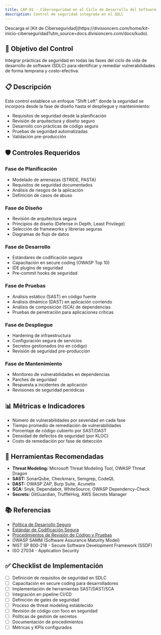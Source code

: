 ```yaml
---
title: CAP-01 - Ciberseguridad en el Ciclo de Desarrollo del Software
description: Control de seguridad integrada en el SDLC
---
```


<Callout title="Quieres aprender más?">
  Descarga el [Kit de Ciberseguridad](https://divisioncero.com/home/kit-inicio-ciberseguridad?utm_source=docs.divisioncero.com/docs/kudo).
</Callout>

## 🎯 Objetivo del Control

Integrar prácticas de seguridad en todas las fases del ciclo de vida de desarrollo de software (SDLC) para identificar y remediar vulnerabilidades de forma temprana y costo-efectiva.

## 📋 Descripción

Este control establece un enfoque "Shift Left" donde la seguridad se incorpora desde la fase de diseño hasta el despliegue y mantenimiento:
- Requisitos de seguridad desde la planificación
- Revisión de arquitectura y diseño seguro
- Desarrollo con prácticas de código seguro
- Pruebas de seguridad automatizadas
- Validación pre-producción

## 🛡️ Controles Requeridos

### Fase de Planificación
- Modelado de amenazas (STRIDE, PASTA)
- Requisitos de seguridad documentados
- Análisis de riesgos de la aplicación
- Definición de casos de abuso

### Fase de Diseño
- Revisión de arquitectura segura
- Principios de diseño (Defense in Depth, Least Privilege)
- Selección de frameworks y librerías seguras
- Diagramas de flujo de datos

### Fase de Desarrollo
- Estándares de codificación segura
- Capacitación en secure coding (OWASP Top 10)
- IDE plugins de seguridad
- Pre-commit hooks de seguridad

### Fase de Pruebas
- Análisis estático (SAST) en código fuente
- Análisis dinámico (DAST) en aplicación corriendo
- Análisis de composición (SCA) de dependencias
- Pruebas de penetración para aplicaciones críticas

### Fase de Despliegue
- Hardening de infraestructura
- Configuración segura de servicios
- Secretos gestionados (no en código)
- Revisión de seguridad pre-producción

### Fase de Mantenimiento
- Monitoreo de vulnerabilidades en dependencias
- Parches de seguridad
- Respuesta a incidentes de aplicación
- Revisiones de seguridad periódicas

## 📊 Métricas e Indicadores

- Número de vulnerabilidades por severidad en cada fase
- Tiempo promedio de remediación de vulnerabilidades
- Porcentaje de código cubierto por SAST/DAST
- Densidad de defectos de seguridad (por KLOC)
- Costo de remediación por fase de detección

## 🔗 Herramientas Recomendadas

- **Threat Modeling:** Microsoft Threat Modeling Tool, OWASP Threat Dragon
- **SAST:** SonarQube, Checkmarx, Semgrep, CodeQL
- **DAST:** OWASP ZAP, Burp Suite, Acunetix
- **SCA:** Snyk, Dependabot, WhiteSource, OWASP Dependency-Check
- **Secrets:** GitGuardian, TruffleHog, AWS Secrets Manager

## 📚 Referencias

- [Política de Desarrollo Seguro](/docs/kudo/politicas/politica-desarrollo-seguro)
- [Estándar de Codificación Segura](/docs/kudo/politicas/estandar-codificacion-segura)
- [Procedimientos de Revisión de Código y Pruebas](/docs/kudo/politicas/procedimientos-revision-codigo-pruebas)
- OWASP SAMM (Software Assurance Maturity Model)
- NIST SP 800-218 - Secure Software Development Framework (SSDF)
- ISO 27034 - Application Security

## ✅ Checklist de Implementación

- [ ] Definición de requisitos de seguridad en SDLC
- [ ] Capacitación en secure coding para desarrolladores
- [ ] Implementación de herramientas SAST/DAST/SCA
- [ ] Integración en pipeline CI/CD
- [ ] Definición de gates de seguridad
- [ ] Proceso de threat modeling establecido
- [ ] Revisión de código con foco en seguridad
- [ ] Políticas de gestión de secretos
- [ ] Documentación de procedimientos
- [ ] Métricas y KPIs configurados
